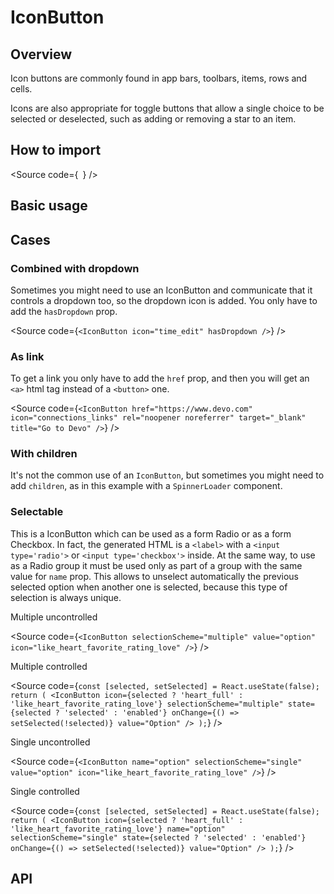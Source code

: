 

<Meta of={Stories} />

# IconButton

## Overview

Icon buttons are commonly found in app bars, toolbars, items, rows and cells.

Icons are also appropriate for toggle buttons that allow a single choice to be
selected or deselected, such as adding or removing a star to an item.

## How to import

<Source
  code={`
`}
/>

## Basic usage

<Canvas of={Stories.Base} />

## Cases

### Combined with dropdown

Sometimes you might need to use an IconButton and communicate that it controls
a dropdown too, so the dropdown icon is added. You only have to add the `hasDropdown` prop.

<Source
  code={`
<IconButton icon="time_edit" hasDropdown />
`}
/>

### As link

To get a link you only have to add the `href` prop, and then you will get an `<a>` html tag
instead of a `<button>` one.

<Source
  code={`
<IconButton
  href="https://www.devo.com"
  icon="connections_links"
  rel="noopener noreferrer"
  target="_blank"
  title="Go to Devo"
/>
`}
/>

### With children

It's not the common use of an `IconButton`, but sometimes you might need to add
`children`, as in this example with a `SpinnerLoader` component.

<Canvas of={CaseStories.WithChildren} />

### Selectable

This is a IconButton which can be used as a form Radio or as a form Checkbox.
In fact, the generated HTML is a `<label>` with a `<input type='radio'>` or
`<input type='checkbox'>` inside. At the same way, to use as a Radio group it
must be used only as part of a group with the same value for `name` prop.
This allows to unselect automatically the previous selected option when another
one is selected, because this type of selection is always unique.

Multiple uncontrolled

<Source
  code={`
<IconButton
  selectionScheme="multiple"
  value="option"
  icon="like_heart_favorite_rating_love"
/>
`}
/>

Multiple controlled

<Source
  code={`
const [selected, setSelected] = React.useState(false);
return (
  <IconButton
    icon={selected ? 'heart_full' : 'like_heart_favorite_rating_love'}
    selectionScheme="multiple"
    state={selected ? 'selected' : 'enabled'}
    onChange={() => setSelected(!selected)}
    value="Option"
  />
);
`}
/>

Single uncontrolled

<Source
  code={`
<IconButton
  name="option"
  selectionScheme="single"
  value="option"
  icon="like_heart_favorite_rating_love"
/>
`}
/>

Single controlled

<Source
  code={`
const [selected, setSelected] = React.useState(false);
return (
  <IconButton
    icon={selected ? 'heart_full' : 'like_heart_favorite_rating_love'}
    name="option"
    selectionScheme="single"
    state={selected ? 'selected' : 'enabled'}
    onChange={() => setSelected(!selected)}
    value="Option"
  />
);
`}
/>

## API

<ArgTypes of={Stories} />
